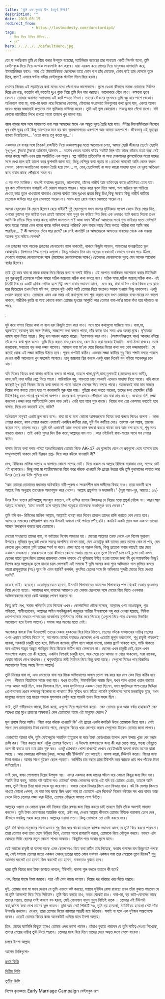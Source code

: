 ```yaml
---
title: 'তুমি এক দূরতর দ্বীপ (চতুর্থ কিস্তি)'
description: ""
date: 2019-03-15
redirect_from: 
            - https://lostmodesty.com/durotordip4/
tags: 
  - বিয়ে নিয়ে ইনিয়ে বিনিয়ে...
  - ব্লগ"
hero: /../../../defaultHero.jpg
---
```

তো যা বলছিলাম তুমি যে বিয়ে করার উপযুক্ত হয়েছো, ম্যাচিউরড হয়েছো তার অন্যতম একটি নিদর্শন হলো, তুমি ফেইসবুকে বিয়ে নিয়ে অনর্থক লাফালাফি কম করবে। যারা এরকম করে তাদের নিয়ে মানুষজন হাসাহাসি করে, ইমম্যাচিউরড ভাবে। আর এই ইমম্যাচিউরড ছেলেদের হাতে কোন বাপ তাঁর মেয়েকে, কোন ভাই তার বোনকে তুলে দিবে, বলো? এভাবে ঘন্টায় ঘন্টায় ফেইসবুকে স্ট্যাটাস দিলে বিয়ে হয়না।

তোমার নিজের এই লড়াইয়ের কথা মনের মধ্যে গেঁথে নাও ভালোভাবে। ভুলে যেওনা কীভাবে সমাজ তোমাকে নির্বাসন দিয়ে রেখেছে, কতোটা কষ্ট,কতোটা দুঃখ বুকে নিয়ে তুমি দিন পার করছো। ভালোকরে গেঁথে নাও। কক্ষনো ভুলে যেওনা। তোমার অনাগত সন্তানদের এই কষ্টে পড়তে দিওনা। তাদের যৌবনের দুঃসময়ে তুমি বন্ধু হয়ে পাশে থেকো। অধিকাংশ বাবা মা, বাবা-মা হবার পরে নিজেদের কৈশোর, যৌবনের সংগ্রামরত দিনগুলোর কথা ভুলে যান, একান্ত আপন হয়েও মনের অজান্তেই জল্লাদের নাম ভূমিকায় অভিনয় করেন। তুমি এই ভুল কোরোনা। সযত্নে মনে গেঁথো রাখো। যদি কোনো ডায়েরীতে লিখে রাখতে পারো তাহলে খুব ভালো হয়।

বয়স বাড়ার সঙ্গে সঙ্গে সাধারণত বাবা আর আমাদের মাঝে এক অদ্ভূত দূরত্ব তৈরি হয়ে যায়। মিটার কিলোমিটারের হিসেবে খুব বেশি দূরত্ব নেই কিন্তু তারপরেও মনে হয় বাবা ভূমধ্যসাগরের একপাশে আর আমরা অন্যপাশে। জীবনবাবু এই দূরত্বের ব্যাখ্যা দিয়েছিলেন... ‘এতো কাছে তবু কতো দূর...’।

একসময় যে বাবার সঙ্গে ক্রিকেট,রাজনীতি নিয়ে অকালপক্ক্বের মতো আলোচনা চলত, আমার ছোট্ট জীবনের ছোটো ছোটো সুখ,দুঃখ, টুকরো টুকরো অভিমান,আবদার ... আমার ভেতর আমার বাহির সবটাই ছিল তাঁর কাছে কাঁচের মতো স্বচ্ছ সেই বাবার কাছে আমি এখন প্রায় অপরিচিত এক মানুষ। স্বল্প পরিচিত প্রতিবেশির বা অন্য সেকশনের ক্লাসমেটদের মতো যাদের সঙ্গে দেখা হলে হাই হ্যালো করে কুশলাদি জানা যায়, কিন্তু বেশিদূর কথা গড়ায় না।চোখের সামনেই আমি কেমন বদলে গেলাম, কেমন অনাতিক্রম্য ব্যবধান তৈরি হয়ে গেল... মা, বোন,ছোটোভাই বা অন্য কারো সাহায্য ছাড়া যে দূরত্ব অতিক্রম করে বাবার কাছে পৌঁছানো সম্ভব না।

এ বড় শক্ত ম্যাজিক। বাঙালী বাবাদের পুত্রস্নেহ, ভালোবাসা, তাঁদের গাম্ভীর্য আর ব্যক্তিত্বের কাছে প্রতিনিয়ত হেরে যায়। খুব কম সৌভাগ্যবান বাবারাই এই দেয়াল ভাঙতে পারেন। ঘাড়ে করে স্কুলে দিয়ে আসা, গলা জড়িয়ে ঘুম পাড়িয়ে দেওয়া,ভাত তুলে খাওয়ানো বাবারাও ছেলের ব্যর্থতা আর দুঃখের প্রহরে কিছু দ্বিধা,কিছু সঙ্কোচ কিছু গাম্ভীর্য কাটিয়ে ছেলেকে জড়িয়ে ধরে দুঃখ ভোলাতে পারেন না। ঘাড়ে হাত রেখে সাহস যোগাতে পারেন না।

আমরা ছেলেরাও কি ছেলে হিসেবে হেরে যাইনি? দুষ্টু ছেলেগুলো যখন আমার দুইটাকার সন্দেশ কেড়ে নিয়ে খেয়ে নিত, ওপরের ক্লাসের শুভ ভাইয়া যখন প্রায়ই আমাকে সারা দুপুর বল করিয়ে নিত কিন্ত এক ওভারও ব্যাট করতে দিতনা তখন আমি কি দৌড়ে গিয়ে বাবার কাছে নালিশ জানাতাম না? আজ যখন ‘জীবন’ আমাদের সাথে শুভ ভাইয়ার মতো বেঈমানি করে যাচ্ছে আমরা কেন বাবার কাছে নালিশ করতে পারিনা? কেন বাবার কাছে গিয়ে বলতে পারিনা বাবা আমি আর পারছিনা... ? কী আমাদের টেনে ধরে রাখে? কে সেই কালপ্রিট যে আমাদেরকে আমাদের বাবাদের থেকে এক ধাক্কায় অনেক দূরে সরিয়ে ফেলল?

এক প্রজন্মের সঙ্গে আরেক প্রজন্মের জেনারেশন গ্যাপ থাকবেই, থাকবে কিছুটা আড়াল, আড়ালের ফলশ্রুতিতে ভুল বোঝাবুঝি। নিপাতনে সিদ্ধ ব্যাপার এগুলো। কিন্তু বর্তমানে তিন চার বছরের ব্যবধানেই যেভাবে ব্যবধান গড়ে উঠছে সেখানে বাবাদের জেনারেশনের সঙ্গে (মায়েদের জেনারেশনের সঙ্গেও) ছেলেদের জেনারশনের দূরত্ব যেন অনেক আলোক বর্ষের হিসেব।

তাই হুট করে বাবা বা মাকে চমকে দিয়ে বিয়ের কথা না বলাই উচিত। এই আপাত অস্বস্তিকর আলোচনা করার টাইমিংটা খুব গুরুত্বপূর্ণ! তোমাকে সঠিক সময়ে সঠিক জায়গায় সঠিক কথা বলতে হবে। সঠিক সময়,সঠিক জায়গা,সঠিক কথা- এই তিনটি বিষয়ের একটি এদিক সেদিক হলে গিট্টু লেগে যাবার সম্ভাবনা আছে। মনে কর, বাবা অফিস থেকে বিদ্ধস্ত হয়ে রাতে ঘরে ফিরেছেন তখন গিয়ে যদি বল, তাহলে দুই একটা লাঠি তোমার পিঠে ভাংলেও অবাক হওয়ার কিছু থাকবেনা। একটু খেয়াল করতে হবে। তোমাকে এমন এক সময় এই কথাগুলো বলা শুরু করতে হবে যখন তোমারর বাবা-মায়ের মন ভালো থাকবে, শারীরিক ক্লান্তি বা অন্য কোনো কারণ তোমার হৃদয়ের আকুতি আর তোমার বাবা-মা’র মাঝে বাঁধা হয়ে দাঁড়াতে না পারে.

.

হুট করে বাসায় বিয়ের কথা না বলে বরং কিছুটা প্ল্যান করে নাও। মনে মনে কথাগুলো সাজিয়ে নাও। বাবা,মা, বড়ভাইয়া,বড়আপু যার সঙ্গে নির্ভয়ে, সাচ্ছন্দ্যে কথা বলতে পারো, তাঁর কাছে যাও সময় এবং অবস্থা বুঝে। দু’রাকাত নামায পড়ে নিতে পারো। কিছু দান সাদকা করতে পারো। ইস্তেগফার করে নাও। (আস্তাগফিরুল্লাহ পড়া) আলাদা বসিয়ে তাঁকে সব কথা খুলে বলো। তুমি বিয়ে করতে চাও,কেন চাও, কেন বিয়ে করা দরকার ইত্যাদি। মাথা ঠান্ডা রাখবে। তর্কে জড়াবেনা, সবচেয়ে বড় কথা লজ্জা পাবেনা। আসলে বাবা মা’কে যেয়ে নিজের বিয়ের কথা বলা বেশ লজ্জাদায়কই। যে করেই হোক এই লজ্জা কাটিয়ে উঠতে হবে। শুরুর ধাপটাই কঠিন। একবার লজ্জা কাটিয়ে শুধু বিয়ে শব্দটা বলতে পারলে দেখবে বাকী আলোচনা খুব সহজেই আগাবে। ঢালু জায়গায় স্থির বলকে একটু ধাক্কা দিলেই বল গড়িয়ে অনেকদূর চলে যায়।

যদি নিজের বিয়ের কথা বাসার কাউকে বলতে না পারো, তাহলে খালা,ফুপি,মামা,দুলাভাই (মেয়েদের জন্য ভাবী), নানা,নানী,দাদা দাদীর হেল্প নিতে পারো। পারিবারিক বন্ধু, পাড়াতো চাচা,বড়ভাই এদেরও সাহায্য নিতে পারো। যদি কারো কাছেই মুখ ফুটে নিজের বিয়ের কথা বলতে না পারো তাহলে মেসেজ দিয়ে বলতে পারো। অনেকেরই বাবা মার সামনে বিয়ের কথা বলতে গেলে হাত পা কাপাকাপি শুরু হয়ে যায়। গুছিয়ে কথা বলতে পারেনা, তাদের জন্য মেসেজিং (চিঠি টাইপ কিছু হতে পারে) খুব ভালো অপশন। মনের কথা সুন্দরভাবে পৌঁছানো যায় বাবা মার কাছে। আবারো বলি, লজ্জা করবেনা।লজ্জা করে আল্টিমেটলি কোন লাভ নেই। দেরি হয়ে যাবে শুভ কাজে। বিয়ের কথা তো একসময় বলতেই হবে বাসায়, বিয়ে তো করতেই হবে, নাকি?

অধিকাংশ মানুষই একটা ভুল করে বসে। বাবা মা বা অন্য কোনো আপনজনকে বিয়ের কথা বলতে গিয়েও বলেনা । আজ শেয়ার করবো, কাল শেয়ার করবো এভাবেই একদিন কাটিয়ে দেয়, দুই দিন কাটিয়ে দেয়। তারপর এক সপ্তাহ, তারপর কয়েক মাস, তারপর বছর। তুমি যদি এভাবেই আজ বলবো কাল বলবো করতে থাকো তবে আর বলা হবে না, শুধু সময় বাড়তে থাকবে। তাই একটা সুন্দর দিন ঠিক করো,আল্লাহ্‌র নাম নাও। আর ওইদিনই বাবা-মায়ের সাথে সব শেয়ার করো।

বাসায় বিয়ের কথা বলার পরেই অবধারিতভাবে তোমার দিকে AK-47 এর বুলেটের বেগে যে প্রশ্নগুলো ধেয়ে আসবে তার সম্মুখভাগেই থাকবে সেই চিরন্তন প্রশ্ন- বিয়ে করে বউকে খাওয়াবি কী?

দেখ, রিযিকের মালিক আল্লাহ এ ব্যাপারে কোনো সন্দেহ নেই। বিয়ে করলে যে আল্লাহ রিযিকে বারাকাহ দেন, সন্দেহ নেই এই ব্যাপারেও। কিন্তু বাবা মা আত্মীয়স্বজনের বিয়ে করে বউকে খাওয়াবি কি প্রশ্নের উত্তরে যদি তুমি কুরআনের আয়াত আর উমার (রাঃ) এর উক্তি শুনিয়ে দাও

‘আর তোমরা তোমাদের মধ্যকার অবিবাহিত নারী-পুরুষ ও সৎকর্মশীল দাস দাসীদের বিবাহ দাও। তারা অভাবী হলে আল্লাহ নিজ অনুগ্রহে তাদেরকে অভাবমুক্ত করে দেবেন। আল্লাহ প্রাচুর্যময় ও মহাজ্ঞানী।’ {সূরা আন-নূর, আয়াত : ৩২}

উমর ইবন খাত্তাব রাদিআল্লাহু আনহুমা বলতেন, ওই ব্যক্তির ব্যাপার বিস্ময়কর যে বিয়ের মধ্যে প্রাচুর্য খোঁজে না। কারণ স্বয়ং আল্লাহ বলেছেন, ‘তারা অভাবী হলে আল্লাহ নিজ অনুগ্রহে তাদেরকে অভাবমুক্ত করে দেবেন।’

তুমি যদি বল- রিযিকের মালিক আল্লাহ, আল্লাহই ব্যবস্থা করে দিবেন তাহলে তাদের রাজি করাতে বেগ পেতে হবে। আমাদের সমাজের বেশিরভাগ বাবা মার ঈমানই এখনো সেই পর্যায়ে পৌঁছায়নি। কংক্রিট একটা প্ল্যান অফ একশন তাদের সামনে উপস্থাপন করতে হবে তোমাকে।

মেয়েরা সাধারণত তাদের বাবা, বা ভাইয়ের বিশেষ আদরের হয়। মেয়েরা আল্লাহর তরফ থেকে এক বিশেষ মূল্যবান উপহার। দুনিয়ার দুঃখ,কষ্ট থেকে সযত্নে আগলিয়ে রাখেন তারা, যেন এতোটুকু কষ্ট তাদের মেয়ে তাদের বোন না পায়, যেন কোনো ক্লেদ কোনো গ্লানি তাদের স্পর্শ না করে। রাজা হতে না পারুক নিজে, কিন্তু প্রত্যেক বাবার কাছেই তার মেয়ে একজন রাজকন্যা। রাজকন্যাকে তারা কীভাবে কোনো বেকার ছেলের হাতে তুলে দিবেন? চাল নেই চুলো নেই এমন ছেলের হাতে তুলে দিলে তাদের রাজকন্যা কেমন থাকবে এই দুশ্চিন্তায় উদ্বিগ্ন হওয়া তাদের জন্য কী খুব অস্বাভাবিক কিছু? বিশেষ করে আল্লাহ্‌কে ভুলে যাওয়া চরম ভোগবাদী এই সমাজে ? তুমি আমার কথা শুনে অভিমানে গাল ফুলিয়ে বলতে পারো রাসূলুল্লাহর (সাঃ) যুগে কি এমন হয়নি? কপর্দক, কুৎসিত ছেলের সঙ্গে কি অভিজাত সুন্দরী মেয়ের বিয়ে দেওয়া হয়নি?

হয়েছে ভাই। হয়েছে। এতোদূরে যেতে হবেনা, উসমানি খিলাফাতের আমলেও খিলাফাহর পক্ষ থেকেই বেকার যুবকদের বিয়ে দেওয়া হতো। আমাদের দাদা,বাবাদের আমলেও তো বেকার ছেলেদের সঙ্গে মেয়ের বিয়ে দিতে এখনকার অভিভাবকদের মতো কেউ অনাগ্রহ পোষণ করতো না।

কিন্তু ভাই দেখ, সমাজ পরিবর্তন হয়ে গিয়েছে এখন। ভোগবাদিতা জেঁকে বসেছে, আল্লাহর ওপর তাওয়াক্কুল, পুত পবিত্রতা, শালীনতাবোধ, আল্লাহর আইন সবকিছুকেই জাদুঘরে পাঠিয়ে ইসলামকে পঙ্গু করে দেওয়া হয়েছে, মিডিয়া প্রোপাগ্যান্ডার মাধ্যমে পাশ্চাত্যের আবর্জনায় মুসলিমদের মস্তিষ্ক ভরে গিয়েছে (এগুলো নিয়ে পরে একসময় বিস্তারিত আলোচনা হবে ইনশা আল্লাহ)। সমাজ আর আগের মতো নেই।

আগেকার বাবারা নিজ উদ্যোগেই তাদের বেকার যুবকদের বিয়ে দিয়ে দিতেন, ছেলের বউকে খাওয়ানোর দায়িত্ব ছেলের ওপর এভাবে চাপিয়ে দিতেন না, আগেকার মেয়ের বাবারাও ছেলেদের ওপর এতোটা জুলুম করতেননা, শুধু চাকুরী থাকলেই হবেনা, সরকারি চাকুরী হতে হবে, বিসিএস ক্যাডার,পুলিশ হলে আরো ভালো, ঢাকায় ফ্ল্যাট থাকতে হবে, গাড়ি থাকতে হবে এইসব অদ্ভূত অদ্ভূত শর্তজুড়ে দিয়ে বিয়েকে জটিল করে ফেলতেন না। ছেলের এখন চাকুরী নেই,ছেলে এখন পড়াশোনা করছে তো কী হয়েছে, একদিন নিশ্চয়ই চাকুরী হবে, আর মেয়ে তো আমার না খেয়ে থাকবেনা, মারা যাবেনা, বেয়ায় সাহেব দেখে রাখবেন। ( শ্বশুরবাড়িতে নারী নির্যাতন নিয়ে কিছু কথা আছে। সেগুলো নিয়েও পরে বিস্তারিত আলোচনার ইচ্ছে আছে ইনশা আল্লাহ)

তুমি নিজের বাবা মা, এবং মেয়েদের বাবা মার দিকে অভিযোগের আঙ্গুল তোলা বন্ধ করে বরং দেখ কেন বিয়ে কঠিন হয়ে গেল। কীভাবে বিয়েটাকে সহজ করা যায়। যখন তাওহীদ, ঈমানভিত্তিক সমাজ ছিল, যখন আল ওয়ালা ওয়াল বারাহর ওপর আমল জারি ছিল, যখন খিলাফাহ ছিল, যখন মুসলিমদের একজন নেতা ছিলেন, যখন মুসলিমরা পাশ্চাত্যের মিডিয়া প্রোপাগ্যান্ডার প্রধান লক্ষ্যবস্তু ছিলোনা বা পাশ্চাত্য ঠিক সুবিধে করে উঠতে পারেনি মুসলিমদের সাথে মনস্তাত্ত্বিক যুদ্ধে, যখন মানুষের বানানো তন্ত্র মন্ত্রের মাদকে মুসলমান বেহুঁশ হয়ে পড়েনি তখন বিয়ে সহজ ছিল।

ভাই, তুমি গভীরভাবে ভাবো, চিন্তা করো, এগুলো নিয়ে পড়াশোনা করো। কেন তোমার বুকে আজ বর্ষার হাহাকার? কেন অদেখা তার মুখে শ্রাবণের অন্ধকার? কেন তোমাদের মাঝে এই মানুষের দেয়াল ?

মূল প্রসঙ্গে ফিরে আসি। ‘বিয়ে করে বউকে খাওয়াবি কি’ এই প্রশ্নের একটা কনক্রিট উত্তর তোমাকে দিতে হবে। সেই সাথে দেন মোহরানার টাকা কোথায় পাবে, কোত্থুকে বিয়ের খরচ জোগাড় করবে সেগুলোর উত্তরও তোমার জানা লাগবে।

একারণেই আমরা বলি, তুমি ফেইসবুকে সারাদিন হাহুতাশ না করে টাকা রোজগারের হালাল কোন উপায় খুজে বের করার চেষ্টা কর। ‘বিয়ে করতে হবে’ এটুকু তোমার উদ্দেশ্য। এ উদ্দেশ্য বাস্তবায়নের জন্য কী করা যেতে পারে, গন্তব্য পৌছুতে হলে কী করতে হবে তার প্ল্যান শুরু কর। একটু চোখকান খোলা রাখলেই দেখবে ছোটোখাটো ব্যবসা করার অনেক রাস্তা আছে । আর বেকারের কলিজার টুকরা, অন্ধের যষ্ঠী ‘টিউশনি’ তো আছেই। ব্যবসা করো, টিউশনি করো। বিয়ের জন্য টাকা জমাও। আমার সাথে দুইজন ছেলে পড়তো। ভার্সিটির চার বছরে তারা টিউশনি করে ব্যাংকে প্রায় লাখ পাঁচেক টাকা জমিয়েছিল।

ভাই দেখ, বাচ্চা পোলাপান বিয়ের উপযুক্ত নয়। এদের একমাত্র কাজ মায়ের আঁচল ধরে কোনো কিছুর জন্য জিদ ধরা। ‘আমি বিয়া করমু, আমার বউ আইনা দাও তোমরা’ বাসার লোকদের কাছে এই যদি হয় তোমার এপ্রোচ, তাহলে আমি বলব, তুমি বিয়ের চিন্তা মাথা থেকে দূর করে দাও। বাজার থেকে ফিডার কিনে এনে ফিডার খাও। বউ কি মেলায় কিনতে পাওয়া কোনো খেলনা, যে বাবা মার কাছে জিদ ধরবা আর তা তোমাকে এনে দিবেন? নিজের বউয়ের সব খরচ বাবার কাছ থেকে নিতে তোমার লজ্জা করা উচিত, তোমার পৌরুষে আঘাত লাগা উচিত।

আল্লাহ্‌র ওয়াদা যে কোনো যুবক যদি নিজের চরিত্র রক্ষার জন্য বিয়ে করতে চাই তাহলে তিনি তাঁকে অবশ্যই সাহায্য করবেন। তুমি টাকা রোযগারের আন্তরিক করো, চেষ্টা কর, দেখবে আল্লাহ কীভাবে তোমার রিযিকে বারাকাহ ঢেলে দেন , কীভাবে সবকিছু সহজ করে দেন। আল্লাহ্‌র ওয়াদা সত্য। কিন্তু তোমাকে তো চেষ্টা করতে হবে।

তুমি যদি বাসার মানুষদের সাথে এভাবে শুধু জিদ ধরে থাকো তাহলে ব্যাপক সম্ভাবনা আছে যে তুমি বিয়ে করতে পারবানা। তারা তোমার কথা তারা হেসে উড়িয়ে দিবে, তোমার সাথে রাগারাগি করবে, তোমাকে নিয়ে কৌতুক করবে। ভাববে এটা বোধহয় পিচ্চি ছেলের নতুন কোনো শখের আবদার। কিছুদিন পরে আবার ভুলে যাবে।

যেই সমাজে চাকুরী বা ব্যবসা আছে এমন ছেলেদেরও বিয়ে করা কঠিন হয়ে গিয়েছে, কণ্যার বাপদের মন কিছুতেই গলছে না, সেই সমাজে তোমার মতো একজন বেকার,ছাত্রের হাতে কোন ভরসায় একজন বাবা তার মেয়েকে তুলে দিবেন? শুধু আবদার ধরলেই তো হবেনা,জিদ করলেই তো হবেনা, বাস্তবতাও বুঝতে হবে।

ধরো তুমি বিয়ের জন্য টাকা জমাতে লাগলে, টিউশনি, ব্যবসা শুরু করলে তাহলে কী হবে?

এক. বিয়ের ফান্ডে টাকা জমবে। পরে এটি বেশ কাজে লাগবে। বিয়ের পর বউয়ের খরচ দিতে পারবে।

দুই. তোমার বাবা মা যখন দেখবে যে তুমি এভাবে কষ্ট করছো, সপ্তাহে দুইদিন রোযা রাখছো তখন তাঁরা বুঝতে পারবেন যে না তুমি আসলেই বিয়ে নিয়ে সিরিয়াস। তুমি বিয়ে করতে চাও, অন্তর থেকেই চাও। বাবা-মা, বড় ভাই-বোনদের কাছে তাদের সন্তান, তাদের ভাই কখনো বড় হয়না, সেই গোলগাল নাদুস নুদুস পিচ্চিই থাকে । তোমার এই টিউশনি করা,ব্যসসা করা দেখে তাদের ভুল ভাংবে। তুমি আর সেই পিচ্চিটি নও, তুমি বড় হয়েছো, ম্যাচিউরড হয়েছো সেটা তাঁরা উপলব্ধি করবেন। দেখবে, তারা তোমার বিয়ের ব্যাপারে আগ্রহী হয়ে উঠবেন। সবাই না হলে এক দুইজন অন্ততপক্ষে হবেন। এতেই তোমার বিয়ের কাজ অনেকটাই এগিয়ে যাবে ইনশা আল্লাহ।

তিন. মেয়ের ফ্যামিলি কিছুটা হলেও তোমার ওপর ভরসা পাবেন। তাঁরাও বুঝতে পারবেন যে তুমি দায়িত্ব নেওয়া শিখেছো, তাদের মেয়ের দায়িত্ব তুমি নিতে পারবে। তোমার সঙ্গে বিয়ে দিলে তাদের মেয়ে অন্তত জলে ভেসে যাবেনা।

চলবে ইনশা আল্লাহ

আগের কিস্তিগুলো-

[প্রথম কিস্তি](https://lostmodesty.com/2019/02/তুমি_এক_দূরতর_দ্বীপ-প্রথম/)

[দ্বিতীয় কিস্তি](https://cms.lostmodesty.com/2019/02/তুমি-এক-দূরতর-দ্বীপ-দ্বিত/)

[তৃতীয় কিস্তি](https://cms.lostmodesty.com/2019/03/durotordip3/)

বিশেষ কৃতজ্ঞতাঃ Early Marriage Campaign ফেইসবুক গ্রুপ
